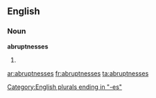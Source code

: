 ==English==

===Noun===
'''abruptnesses'''

# {{plural of|[[abruptness]]}}

[[Category:English plurals ending in "-es"]]

[[ar:abruptnesses]]
[[fr:abruptnesses]]
[[ta:abruptnesses]]